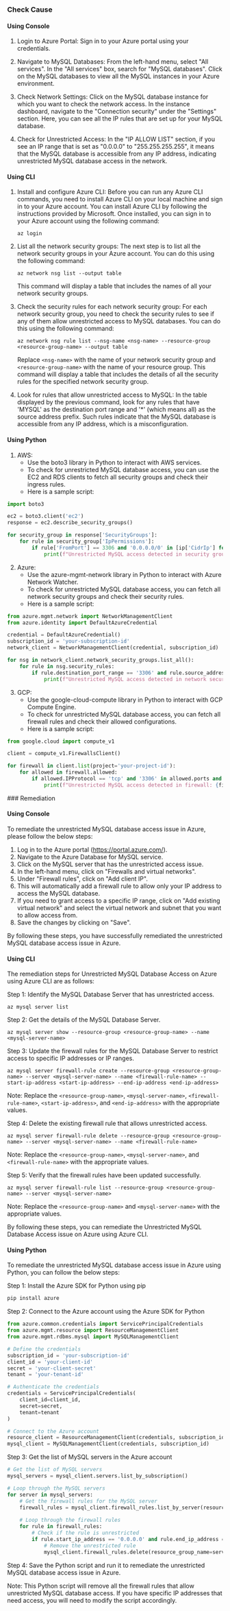 

<Tabs><Tab title='Cause'>
### Check Cause

#### Using Console

1. Login to Azure Portal: Sign in to your Azure portal using your credentials.

2. Navigate to MySQL Databases: From the left-hand menu, select "All services". In the "All services" box, search for "MySQL databases". Click on the MySQL databases to view all the MySQL instances in your Azure environment.

3. Check Network Settings: Click on the MySQL database instance for which you want to check the network access. In the instance dashboard, navigate to the "Connection security" under the "Settings" section. Here, you can see all the IP rules that are set up for your MySQL database.

4. Check for Unrestricted Access: In the "IP ALLOW LIST" section, if you see an IP range that is set as "0.0.0.0" to "255.255.255.255", it means that the MySQL database is accessible from any IP address, indicating unrestricted MySQL database access in the network.

#### Using CLI

1. Install and configure Azure CLI: Before you can run any Azure CLI commands, you need to install Azure CLI on your local machine and sign in to your Azure account. You can install Azure CLI by following the instructions provided by Microsoft. Once installed, you can sign in to your Azure account using the following command:

   ```
   az login
   ```

2. List all the network security groups: The next step is to list all the network security groups in your Azure account. You can do this using the following command:

   ```
   az network nsg list --output table
   ```

   This command will display a table that includes the names of all your network security groups.

3. Check the security rules for each network security group: For each network security group, you need to check the security rules to see if any of them allow unrestricted access to MySQL databases. You can do this using the following command:

   ```
   az network nsg rule list --nsg-name <nsg-name> --resource-group <resource-group-name> --output table
   ```

   Replace `<nsg-name>` with the name of your network security group and `<resource-group-name>` with the name of your resource group. This command will display a table that includes the details of all the security rules for the specified network security group.

4. Look for rules that allow unrestricted access to MySQL: In the table displayed by the previous command, look for any rules that have 'MYSQL' as the destination port range and '*' (which means all) as the source address prefix. Such rules indicate that the MySQL database is accessible from any IP address, which is a misconfiguration.

#### Using Python

1. AWS:
   - Use the boto3 library in Python to interact with AWS services. 
   - To check for unrestricted MySQL database access, you can use the EC2 and RDS clients to fetch all security groups and check their ingress rules.
   - Here is a sample script:
   
```python
import boto3

ec2 = boto3.client('ec2')
response = ec2.describe_security_groups()

for security_group in response['SecurityGroups']:
    for rule in security_group['IpPermissions']:
        if rule['FromPort'] == 3306 and '0.0.0.0/0' in [ip['CidrIp'] for ip in rule['IpRanges']]:
            print(f"Unrestricted MySQL access detected in security group: {security_group['GroupId']}")
```

2. Azure:
   - Use the azure-mgmt-network library in Python to interact with Azure Network Watcher.
   - To check for unrestricted MySQL database access, you can fetch all network security groups and check their security rules.
   - Here is a sample script:

```python
from azure.mgmt.network import NetworkManagementClient
from azure.identity import DefaultAzureCredential

credential = DefaultAzureCredential()
subscription_id = 'your-subscription-id'
network_client = NetworkManagementClient(credential, subscription_id)

for nsg in network_client.network_security_groups.list_all():
    for rule in nsg.security_rules:
        if rule.destination_port_range == '3306' and rule.source_address_prefix == '*':
            print(f"Unrestricted MySQL access detected in network security group: {nsg.id}")
```

3. GCP:
   - Use the google-cloud-compute library in Python to interact with GCP Compute Engine.
   - To check for unrestricted MySQL database access, you can fetch all firewall rules and check their allowed configurations.
   - Here is a sample script:

```python
from google.cloud import compute_v1

client = compute_v1.FirewallsClient()

for firewall in client.list(project='your-project-id'):
    for allowed in firewall.allowed:
        if allowed.IPProtocol == 'tcp' and '3306' in allowed.ports and firewall.source_ranges == ['0.0.0.0/0']:
            print(f"Unrestricted MySQL access detected in firewall: {firewall.name}")
```

</Tab>

<Tab title='Remediation'>
### Remediation

#### Using Console

To remediate the unrestricted MySQL database access issue in Azure, please follow the below steps:

1. Log in to the Azure portal (https://portal.azure.com/).
2. Navigate to the Azure Database for MySQL service.
3. Click on the MySQL server that has the unrestricted access issue.
4. In the left-hand menu, click on "Firewalls and virtual networks".
5. Under "Firewall rules", click on "Add client IP".
6. This will automatically add a firewall rule to allow only your IP address to access the MySQL database. 
7. If you need to grant access to a specific IP range, click on "Add existing virtual network" and select the virtual network and subnet that you want to allow access from.
8. Save the changes by clicking on "Save".

By following these steps, you have successfully remediated the unrestricted MySQL database access issue in Azure.

#### Using CLI

The remediation steps for Unrestricted MySQL Database Access on Azure using Azure CLI are as follows:

Step 1: Identify the MySQL Database Server that has unrestricted access.

```
az mysql server list
```

Step 2: Get the details of the MySQL Database Server.

```
az mysql server show --resource-group <resource-group-name> --name <mysql-server-name>
```

Step 3: Update the firewall rules for the MySQL Database Server to restrict access to specific IP addresses or IP ranges.

```
az mysql server firewall-rule create --resource-group <resource-group-name> --server <mysql-server-name> --name <firewall-rule-name> --start-ip-address <start-ip-address> --end-ip-address <end-ip-address>
```

Note: Replace the `<resource-group-name>`, `<mysql-server-name>`, `<firewall-rule-name>`, `<start-ip-address>`, and `<end-ip-address>` with the appropriate values.

Step 4: Delete the existing firewall rule that allows unrestricted access.

```
az mysql server firewall-rule delete --resource-group <resource-group-name> --server <mysql-server-name> --name <firewall-rule-name>
```

Note: Replace the `<resource-group-name>`, `<mysql-server-name>`, and `<firewall-rule-name>` with the appropriate values.

Step 5: Verify that the firewall rules have been updated successfully.

```
az mysql server firewall-rule list --resource-group <resource-group-name> --server <mysql-server-name>
```

Note: Replace the `<resource-group-name>` and `<mysql-server-name>` with the appropriate values.

By following these steps, you can remediate the Unrestricted MySQL Database Access issue on Azure using Azure CLI.

#### Using Python

To remediate the unrestricted MySQL database access issue in Azure using Python, you can follow the below steps:

Step 1: Install the Azure SDK for Python using pip

```python
pip install azure
```

Step 2: Connect to the Azure account using the Azure SDK for Python

```python
from azure.common.credentials import ServicePrincipalCredentials
from azure.mgmt.resource import ResourceManagementClient
from azure.mgmt.rdbms.mysql import MySQLManagementClient

# Define the credentials
subscription_id = 'your-subscription-id'
client_id = 'your-client-id'
secret = 'your-client-secret'
tenant = 'your-tenant-id'

# Authenticate the credentials
credentials = ServicePrincipalCredentials(
    client_id=client_id,
    secret=secret,
    tenant=tenant
)

# Connect to the Azure account
resource_client = ResourceManagementClient(credentials, subscription_id)
mysql_client = MySQLManagementClient(credentials, subscription_id)
```

Step 3: Get the list of MySQL servers in the Azure account

```python
# Get the list of MySQL servers
mysql_servers = mysql_client.servers.list_by_subscription()

# Loop through the MySQL servers
for server in mysql_servers:
    # Get the firewall rules for the MySQL server
    firewall_rules = mysql_client.firewall_rules.list_by_server(resource_group_name=server.resource_group, server_name=server.name)
    
    # Loop through the firewall rules
    for rule in firewall_rules:
        # Check if the rule is unrestricted
        if rule.start_ip_address == '0.0.0.0' and rule.end_ip_address == '255.255.255.255':
            # Remove the unrestricted rule
            mysql_client.firewall_rules.delete(resource_group_name=server.resource_group, server_name=server.name, firewall_rule_name=rule.name)
```

Step 4: Save the Python script and run it to remediate the unrestricted MySQL database access issue in Azure.

Note: This Python script will remove all the firewall rules that allow unrestricted MySQL database access. If you have specific IP addresses that need access, you will need to modify the script accordingly.


</Tab>
</Tabs>